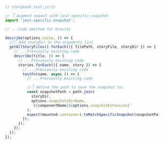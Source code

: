 ```js
// storybook.test.js|ts

// 👇 Augment expect with jest-specific-snapshot
import 'jest-specific-snapshot';

// ...Code omitted for brevity

describe(options.suite, () => {
  //👇 Add storyDir in the arguments list
  getAllStoryFiles().forEach(({ filePath, storyFile, storyDir }) => {
    // ...Previously existing code
    describe(title, () => {
      // ...Previously existing code
      stories.forEach(({ name, story }) => {
        // ...Previously existing code
        testFn(name, async () => {
          // ...Previously existing code

          //👇 Define the path to save the snapshot to:
          const snapshotPath = path.join(
            storyDir,
            options.snapshotsDirName,
            `${componentName}${options.snapshotExtension}`
          );
          expect(mounted.container).toMatchSpecificSnapshot(snapshotPath);
        });
      });
    });
  });
});
```
